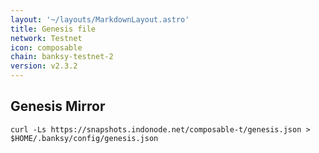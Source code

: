 ```yaml
---
layout: '~/layouts/MarkdownLayout.astro'
title: Genesis file
network: Testnet
icon: composable
chain: banksy-testnet-2
version: v2.3.2
---
```

## Genesis Mirror

```
curl -Ls https://snapshots.indonode.net/composable-t/genesis.json > $HOME/.banksy/config/genesis.json
```